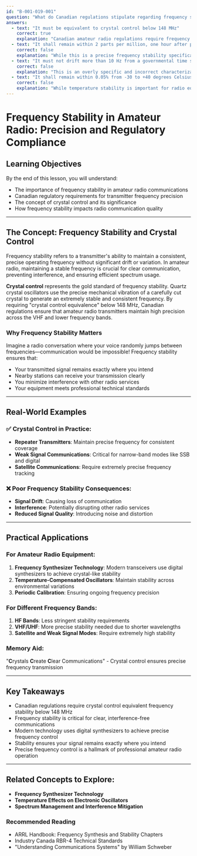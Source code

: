 ```yaml
---
id: "B-001-019-001"
question: "What do Canadian regulations stipulate regarding frequency stability in the amateur radio service?"
answers:
  - text: "It must be equivalent to crystal control below 148 MHz"
    correct: true
    explanation: "Canadian amateur radio regulations require frequency stability equivalent to crystal control for frequencies below 148 MHz. This means the transmitter's frequency must be extremely precise and consistent, similar to the stability achieved by using quartz crystal oscillators. This requirement ensures minimal frequency drift and helps prevent interference with other radio services by maintaining a highly stable transmission."
  - text: "It shall remain within 2 parts per million, one hour after power up"
    correct: false
    explanation: "While this is a precise frequency stability specification, it does not match the specific Canadian regulatory requirement for crystal control equivalence below 148 MHz. This specification describes a frequency drift limit but does not directly address the regulatory standard referenced in the question."
  - text: "It must not drift more than 10 Hz from a governmental time signal broadcast service"
    correct: false
    explanation: "This is an overly specific and incorrect characterization of frequency stability requirements. The regulation focuses on overall frequency stability comparable to crystal control, not precise drift relative to time signal broadcasts. This answer introduces an arbitrary and unrelated measurement standard."
  - text: "It shall remain within 0.05% from -30 to +40 degrees Celsius ambient temperature"
    correct: false
    explanation: "While temperature stability is important for radio equipment, this specification does not match the Canadian regulatory requirement of crystal control equivalence below 148 MHz. The answer provides a temperature-related tolerance that is not the primary regulatory standard for frequency stability."
---
```


# Frequency Stability in Amateur Radio: Precision and Regulatory Compliance

## Learning Objectives
By the end of this lesson, you will understand:
- The importance of frequency stability in amateur radio communications
- Canadian regulatory requirements for transmitter frequency precision
- The concept of crystal control and its significance
- How frequency stability impacts radio communication quality

---

## The Concept: Frequency Stability and Crystal Control

Frequency stability refers to a transmitter's ability to maintain a consistent, precise operating frequency without significant drift or variation. In amateur radio, maintaining a stable frequency is crucial for clear communication, preventing interference, and ensuring efficient spectrum usage.

**Crystal control** represents the gold standard of frequency stability. Quartz crystal oscillators use the precise mechanical vibration of a carefully cut crystal to generate an extremely stable and consistent frequency. By requiring "crystal control equivalence" below 148 MHz, Canadian regulations ensure that amateur radio transmitters maintain high precision across the VHF and lower frequency bands.

### Why Frequency Stability Matters

Imagine a radio conversation where your voice randomly jumps between frequencies—communication would be impossible! Frequency stability ensures that:
- Your transmitted signal remains exactly where you intend
- Nearby stations can receive your transmission clearly
- You minimize interference with other radio services
- Your equipment meets professional technical standards

---

## Real-World Examples

### ✅ Crystal Control in Practice:
- **Repeater Transmitters**: Maintain precise frequency for consistent coverage
- **Weak Signal Communications**: Critical for narrow-band modes like SSB and digital
- **Satellite Communications**: Require extremely precise frequency tracking

### ❌ Poor Frequency Stability Consequences:
- **Signal Drift**: Causing loss of communication
- **Interference**: Potentially disrupting other radio services
- **Reduced Signal Quality**: Introducing noise and distortion

---

## Practical Applications

### For Amateur Radio Equipment:
1. **Frequency Synthesizer Technology**: Modern transceivers use digital synthesizers to achieve crystal-like stability
2. **Temperature-Compensated Oscillators**: Maintain stability across environmental variations
3. **Periodic Calibration**: Ensuring ongoing frequency precision

### For Different Frequency Bands:
1. **HF Bands**: Less stringent stability requirements
2. **VHF/UHF**: More precise stability needed due to shorter wavelengths
3. **Satellite and Weak Signal Modes**: Require extremely high stability

### Memory Aid:
"**C**rystals **C**reate **C**lear Communications" - Crystal control ensures precise frequency transmission

---

## Key Takeaways

- Canadian regulations require crystal control equivalent frequency stability below 148 MHz
- Frequency stability is critical for clear, interference-free communications
- Modern technology uses digital synthesizers to achieve precise frequency control
- Stability ensures your signal remains exactly where you intend
- Precise frequency control is a hallmark of professional amateur radio operation

---

## Related Concepts to Explore:
- **Frequency Synthesizer Technology**
- **Temperature Effects on Electronic Oscillators**
- **Spectrum Management and Interference Mitigation**

### Recommended Reading
- ARRL Handbook: Frequency Synthesis and Stability Chapters
- Industry Canada RBR-4 Technical Standards
- "Understanding Communications Systems" by William Schweber